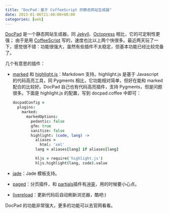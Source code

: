 ```yaml
---
title: "DocPad：基于 CoffeeScript 的静态网站生成器"
date: 2013-01-06T21:40:00+08:00
categories: [web]
---
```


[DocPad][] 是一个静态网站生成器，同 [Jekyll][]、[Octopress][] 相比，它的可定制性更强；
由于是用 [CoffeeScript][] 写的，速度也比以上两个快很多。最近两天玩了一下，感觉很不错：功能很强大，虽然有些插件不太稳定，但基本功能已经比较完备了。

几个有意思的插件：

- [marked][] 和 [highlight.js][]：Markdown 支持。highlight.js 是基于 Javascript 的代码高亮工具，同 Pygments 相比，它功能相对简单，但好在能和 marked 配合的比较好。DocPad 自己也有代码高亮插件，支持 Pygments，但是问题很多。下面是 highlight.js 的配置，写到 docpad.coffee 中即可：

    ~~~ coffeescript
    docpadConfig =
      plugins:
        marked:
          markedOptions:
            pedantic: false
            gfm: true
            sanitize: false
            highlight: (code, lang) ->
              aliases =
                html: 'xml'
              lang = aliases[lang] if aliases[lang]

              hljs = require('highlight.js')
              hljs.highlight(lang, code).value
    ~~~~

- [jade][]：Jade 模板支持。
- [paged][]：分页插件，和 [partials][]插件有[冲突][partials-conflict]，用的时候要小心点。
- [livereload][]：更新代码后自动刷新浏览器，酷吧:)

DocPad 的功能非常强大，更多的功能可以去官网看看。

[docpad]: http://docpad.org
[jekyll]: https://github.com/mojombo/jekyll
[octopress]: http://octopress.org
[coffeescript]: http://coffeescript.org
[marked]: https://github.com/docpad/docpad-plugin-marked
[highlight.js]: https://github.com/isagalaev/highlight.js
[jade]: https://github.com/docpad/docpad-plugin-jade
[coffee-plugin]: https://github.com/docpad/docpad-plugin-jade
[paged]: https://github.com/docpad/docpad-plugin-paged
[partials]: https://github.com/docpad/docpad-plugin-partials
[livereload]: https://github.com/docpad/docpad-plugin-livereload
[partials-conflict]: https://github.com/bevry/docpad/issues/116#issuecomment-11916419
